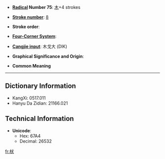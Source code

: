 * '''[[Wiktionary:Chinese radical index| Radical]] Number 75''': [[Wiktionary:Chinese radical index 木|木]]+4 strokes

* '''[[Wiktionary:Chinese total strokes index|Stroke number]]''': [[Wiktionary:Chinese total strokes index 8|8]]

* '''Stroke order''': 

* '''[[Wiktionary:Chinese four corner index|Four-Corner System]]''': 

* '''[[Wiktionary:Chinese Cangjie index|Cangjie input]]''': 木戈大 (DIK)

* '''Graphical Significance and Origin''': 

* '''Common Meaning'''

----

== Dictionary Information ==

* KangXi: 0517.011
* Hanyu Da Zidian: 21166.021

== Technical Information ==

* '''Unicode''':
** Hex: 67A4
** Decimal: 26532

[[fr:枤]]